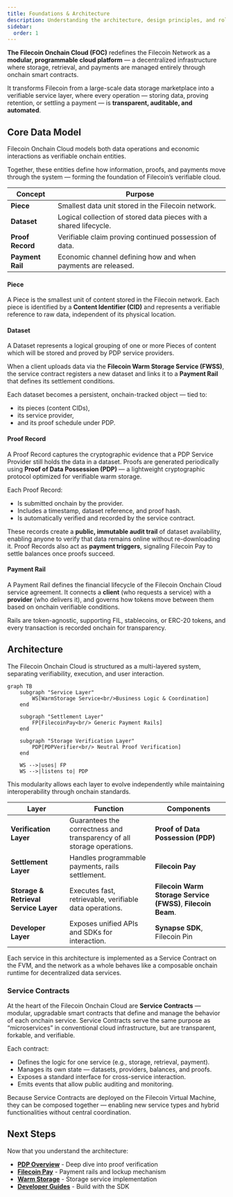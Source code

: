 ```yaml
---
title: Foundations & Architecture
description: Understanding the architecture, design principles, and roles that power Filecoin’s programmable, verifiable cloud.
sidebar:
  order: 1
---
```


**The Filecoin Onchain Cloud (FOC)** redefines the Filecoin Network as a **modular, programmable cloud platform** — a decentralized infrastructure where storage, retrieval, and payments are managed entirely through onchain smart contracts.

It transforms Filecoin from a large-scale data storage marketplace into a verifiable service layer, where every operation — storing data, proving retention, or settling a payment — is **transparent, auditable, and automated**.

## Core Data Model

Filecoin Onchain Cloud models both data operations and economic interactions as verifiable onchain entities.

Together, these entities define how information, proofs, and payments move through the system — forming the foundation of Filecoin’s verifiable cloud.

| Concept	| Purpose |
|---------|---------|
| **Piece** | Smallest data unit stored in the Filecoin network. |
| **Dataset** |	Logical collection of stored data pieces with a shared lifecycle.|
| **Proof Record**	| Verifiable claim proving continued possession of data. |
| **Payment Rail** |	Economic channel defining how and when payments are released. |

#### **Piece**

A Piece is the smallest unit of content stored in the Filecoin network. Each piece is identified by a **Content Identifier (CID)** and represents a verifiable reference to raw data, independent of its physical location.

#### **Dataset**

A Dataset represents a logical grouping of one or more Pieces of content which will be stored and proved by PDP service providers.

When a client uploads data via the **Filecoin Warm Storage Service (FWSS)**, the service contract registers a new dataset and links it to a **Payment Rail** that defines its settlement conditions.

Each dataset becomes a persistent, onchain-tracked object — tied to:

- its pieces (content CIDs),
- its service provider,
- and its proof schedule under PDP.

#### **Proof Record**

A Proof Record captures the cryptographic evidence that a PDP Service Provider still holds the data in a dataset. Proofs are generated periodically using **Proof of Data Possession (PDP)** — a lightweight cryptographic protocol optimized for verifiable warm storage.

Each Proof Record:

- Is submitted onchain by the provider.
- Includes a timestamp, dataset reference, and proof hash.
- Is automatically verified and recorded by the service contract.

These records create a **public, immutable audit trail** of dataset availability, enabling anyone to verify that data remains online without re-downloading it. Proof Records also act as **payment triggers**, signaling Filecoin Pay to settle balances once proofs succeed.

#### **Payment Rail**

A Payment Rail defines the financial lifecycle of the Filecoin Onchain Cloud service agreement. It connects a **client** (who requests a service) with a **provider** (who delivers it), and governs how tokens move between them based on onchain verifiable conditions.

Rails are token-agnostic, supporting FIL, stablecoins, or ERC-20 tokens, and every transaction is recorded onchain for transparency.

## Architecture

The Filecoin Onchain Cloud is structured as a multi-layered system, separating verifiability, execution, and user interaction.

```mermaid
graph TB
    subgraph "Service Layer"
        WS[WarmStorage Service<br/>Business Logic & Coordination]
    end

    subgraph "Settlement Layer"
        FP[FilecoinPay<br/> Generic Payment Rails]
    end

    subgraph "Storage Verification Layer"
        PDP[PDPVerifier<br/> Neutral Proof Verification]
    end

    WS -->|uses| FP
    WS -->|listens to| PDP
```

This modularity allows each layer to evolve independently while maintaining interoperability through onchain standards.

| Layer | Function | Components |
|-------|------------|----------|
| **Verification Layer** | Guarantees the correctness and transparency of all storage operations. | **Proof of Data Possession (PDP)** |
| **Settlement Layer** | Handles programmable payments, rails settlement. | **Filecoin Pay** |
| **Storage & Retrieval Service Layer** | Executes fast, retrievable, verifiable data operations. | **Filecoin Warm Storage Service (FWSS)**, **Filecoin Beam**. |
| **Developer Layer** | Exposes unified APIs and SDKs for interaction. | **Synapse SDK**, Filecoin Pin |

Each service in this architecture is implemented as a Service Contract on the FVM, and the network as a whole behaves like a composable onchain runtime for decentralized data services.

### Service Contracts

At the heart of the Filecoin Onchain Cloud are **Service Contracts** — modular, upgradable smart contracts that define and manage the behavior of each onchain service.
Service Contracts serve the same purpose as “microservices” in conventional cloud infrastructure, but are transparent, forkable, and verifiable.

Each contract:

- Defines the logic for one service (e.g., storage, retrieval, payment).
- Manages its own state — datasets, providers, balances, and proofs.
- Exposes a standard interface for cross-service interaction.
- Emits events that allow public auditing and monitoring.

Because Service Contracts are deployed on the Filecoin Virtual Machine, they can be composed together — enabling new service types and hybrid functionalities without central coordination.

## Next Steps

Now that you understand the architecture:

- [**PDP Overview**](/core-concepts/pdp-overview) - Deep dive into proof verification
- [**Filecoin Pay**](/core-concepts/filecoin-pay-overview) - Payment rails and lockup mechanism
- [**Warm Storage**](/core-concepts/fwss-overview) - Storage service implementation
- [**Developer Guides**](/synapse-sdk/) - Build with the SDK
